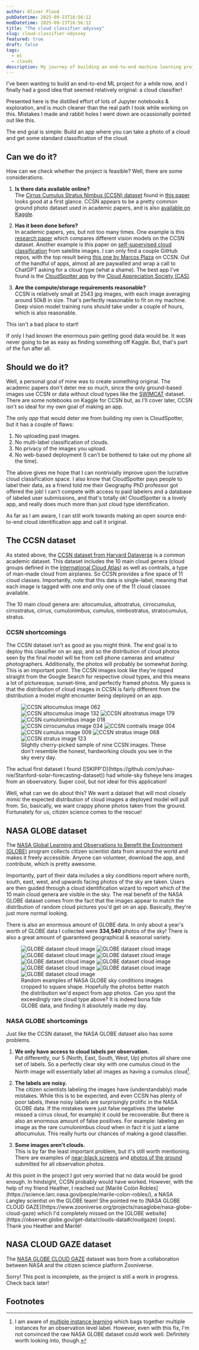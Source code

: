 ```yaml
---
author: Oliver Flood
pubDatetime: 2025-09-23T16:56:12
modDatetime: 2025-09-23T16:56:12
title: "The cloud classifier odyssey"
slug: cloud-classifier-odyssey
featured: true
draft: false
tags:
  - ml
  - clouds
description: My journey of building an end-to-end machine learning project to identify cloud types in phone camera photos.
---
```



I've been wanting to build an end-to-end ML project for a while now, and I finally had a good idea that seemed relatively original: a cloud classifier!

<Aside variant="note">
  Presented here is the distilled effort of lots of Jupyter notebooks &
  exploration, and is much cleaner than the real path I took while working on
  this. Mistakes I made and rabbit holes I went down are ocassionally pointed
  out like this.
</Aside>

The end goal is simple: Build an app where you can take a photo of a cloud and get some standard classification of the cloud.

## Can we do it?

How can we check whether the project is feasible? Well, there are some considerations.

1. **Is there data available online?** <br/>
   The [Cirrus Cumulus Stratus Nimbus (CCSN) dataset](https://dataverse.harvard.edu/dataset.xhtml?persistentId=doi:10.7910/DVN/CADDPD) found in [this paper](https://agupubs.onlinelibrary.wiley.com/doi/10.1029/2018GL077787) looks good at a first glance. CCSN appears to be a pretty common ground photo dataset used in academic papers, and is also [available on Kaggle](https://www.kaggle.com/datasets/mmichelli/cirrus-cumulus-stratus-nimbus-ccsn-database).

2. **Has it been done before?** <br/>
   In academic papers, yes, but not too many times. One example is this [research paper](https://peerj.com/articles/cs-1779/) which compares different vision models on the CCSN dataset. Another example is this paper on [self-supervised cloud classification](https://journals.ametsoc.org/view/journals/aies/3/1/AIES-D-23-0036.1.xml) from satellite images. I can only find a couple GitHub repos, with the top result being [this one by Marcos Plaza](https://github.com/marcosPlaza/Ground-based-Cloud-Classification-with-Deep-Learning) on CCSN. Out of the handful of apps, almost all are paywalled and wrap a call to ChatGPT asking for a cloud type (what a shame). The best app I've found is the [CloudSpotter app](https://play.google.com/store/apps/details?id=com.cloudappreciationsociety.cloudaday&hl=en_US&pli=1) by the [Cloud Appreciation Society (CAS)](https://cloudappreciationsociety.org/).

3. **Are the compute/storage requirements reasonable?** <br/>
   CCSN is relatively small at 2543 jpg images, with each image averaging around 50kB in size. That's perfectly reasonable to fit on my machine. Deep vision model training runs should take under a couple of hours, which is also reasonable.

This isn't a bad place to start!

<Aside variant="note">
  If only I had known the enormous pain getting good data would be. It was never
  going to be as easy as finding something off Kaggle. But, that's part of the
  fun after all.
</Aside>

## Should we do it?

Well, a personal goal of mine was to create something original. The academic papers don't deter me so much, since the only ground-based images use CCSN or data without cloud types like the [SWIMCAT](https://malea.winkler.site/swimcat.html) dataset. There are some notebooks on Kaggle for CCSN but, as I'll cover later, CCSN isn't so ideal for my own goal of making an app.

The only _app_ that would deter me from building my own is CloudSpotter, but it has a couple of flaws:

1. No uploading past images.
2. No multi-label classification of clouds.
3. No privacy of the images you upload.
4. No web-based deployment (I can't be bothered to take out my phone all the time).

The above gives me hope that I can nontrivially improve upon the lucrative cloud classification space. I also know that CloudSpotter pays people to label their data, as a friend told me their Geography PhD professor got offered the job! I can't compete with access to paid labelers and a database of labeled user submissions, and that's totally ok! CloudSpotter is a lovely app, and really does much more than just cloud type identification.

As far as I am aware, I can still work towards making an open source end-to-end cloud identification app and call it original.

## The CCSN dataset

As stated above, the [CCSN dataset from Harvard Dataverse](https://dataverse.harvard.edu/dataset.xhtml?persistentId=doi:10.7910/DVN/CADDPD) is a common academic dataset. This dataset includes the 10 main cloud genera (cloud groups defined in the [International Cloud Atlas](https://cloudatlas.wmo.int/en/principles-of-cloud-classification-genera.html)) as well as contrails, a type of man-made cloud from airplanes. So CCSN provides a fine space of 11 cloud classes. Importantly, note that this data is single-label, meaning that each image is tagged with one and only one of the 11 cloud classes available.

<Aside variant="note">
  The 10 main cloud genera are: altocumulus, altostratus, cirrocumulus,
  cirrostratus, cirrus, cumulonimbus, cumulus, nimbostratus, stratocumulus,
  stratus.
</Aside>

### CCSN shortcomings

The CCSN dataset isn't as good as you might think. The end goal is to deploy this classifier on an app, and so the distribution of cloud photos seen by the final model will be from cell phone cameras and amateur photographers. Additionally, the photos will probably be somewhat _boring_. This is an important point. The CCSN images look like they're ripped straight from the Google Search for respective cloud types, and this means a lot of picturesque, sunset-time, and perfectly framed photos. My guess is that the distribution of cloud images in CCSN is fairly different from the distribution a model might encounter being deployed on an app.

<figure>
  <div class="grid grid-cols-3 gap-1">
    <Image
      src={CCSN_1}
      alt="CCSN altocumulus image 062"
      class="m-0 block h-auto w-full"
    />
    <Image
      src={CCSN_2}
      alt="CCSN altocumulus image 132"
      class="m-0 block h-auto w-full"
    />
    <Image
      src={CCSN_3}
      alt="CCSN altostratus image 179"
      class="m-0 block h-auto w-full"
    />
    <Image
      src={CCSN_4}
      alt="CCSN cumulonimbus image 018"
      class="m-0 block h-auto w-full"
    />
    <Image
      src={CCSN_5}
      alt="CCSN cirrocumulus image 034"
      class="m-0 block h-auto w-full"
    />
    <Image
      src={CCSN_6}
      alt="CCSN contrails image 004"
      class="m-0 block h-auto w-full"
    />
    <Image
      src={CCSN_7}
      alt="CCSN cumulus image 009"
      class="m-0 block h-auto w-full"
    />
    <Image
      src={CCSN_8}
      alt="CCSN stratus image 068"
      class="m-0 block h-auto w-full"
    />
    <Image
      src={CCSN_9}
      alt="CCSN stratus image 123"
      class="m-0 block h-auto w-full"
    />
  </div>
  <figcaption>
    Slightly cherry-picked sample of nine CCSN images. These don't resemble the
    honest, hardworking clouds you see in the sky every day.
  </figcaption>
</figure>

<Aside variant="note">
  The actual first dataset I found
  ([SKIPP'D](https://github.com/yuhao-nie/Stanford-solar-forecasting-dataset))
  had whole-sky fisheye lens images from an observatory. Super cool, but not
  ideal for this application!
</Aside>

Well, what can we do about this? We want a dataset that will most closely mimic the expected distribution of cloud images a deployed model will pull from. So, basically, we want crappy phone photos taken from the ground. Fortunately for us, citizen science comes to the rescue!

## NASA GLOBE dataset

The [NASA Global Learning and Observations to Benefit the Environment (GLOBE)](https://www.globe.gov/globe-data) program collects citizen scientist data from around the world and makes it freely accessible. Anyone can volunteer, download the app, and contribute, which is pretty awesome.

Importantly, part of their data includes a sky conditions report where north, south, east, west, and upwards facing photos of the sky are taken. Users are then guided through a cloud identification wizard to report which of the 10 main cloud genera are visible in the sky. The real benefit of the NASA GLOBE dataset comes from the fact that the images appear to match the distribution of random cloud pictures you'd get on an app. Basically, they're just more normal looking.

There is also an enormous amount of GLOBE data. In only about a year's worth of GLOBE data I collected were **334,540** photos of the sky! There is also a great amount of guaranteed geographical & seasonal variety.

<figure>
  <div class="grid grid-cols-3 gap-1">
    <Image
      src={GLOBE_1}
      alt="GLOBE dataset cloud image"
      class="m-0 block aspect-square h-auto w-full"
    />
    <Image
      src={GLOBE_2}
      alt="GLOBE dataset cloud image"
      class="m-0 block aspect-square h-auto w-full"
    />
    <Image
      src={GLOBE_3}
      alt="GLOBE dataset cloud image"
      class="m-0 block aspect-square h-auto w-full"
    />
    <Image
      src={GLOBE_4}
      alt="GLOBE dataset cloud image"
      class="m-0 block aspect-square h-auto w-full"
    />
    <Image
      src={GLOBE_5}
      alt="GLOBE dataset cloud image"
      class="m-0 block aspect-square h-auto w-full"
    />
    <Image
      src={GLOBE_6}
      alt="GLOBE dataset cloud image"
      class="m-0 block aspect-square h-auto w-full"
    />
    <Image
      src={GLOBE_7}
      alt="GLOBE dataset cloud image"
      class="m-0 block aspect-square h-auto w-full"
    />
    <Image
      src={GLOBE_8}
      alt="GLOBE dataset cloud image"
      class="m-0 block aspect-square h-auto w-full"
    />
    <Image
      src={GLOBE_9}
      alt="GLOBE dataset cloud image"
      class="m-0 block aspect-square h-auto w-full"
    />
  </div>
  <figcaption>
    Random examples of NASA GLOBE sky conditions images cropped to square shape.
    Hopefully the photos better match the distribution we'd expect from app
    photos. Can you spot the exceedingly rare cloud type above? It is indeed
    bona fide GLOBE data, and finding it absolutely made my day.
  </figcaption>
</figure>

### NASA GLOBE shortcomings

Just like the CCSN dataset, the NASA GLOBE dataset also has some problems.

1. **We only have access to cloud labels per observation.** <br/>
   Put differently, our 5 (North, East, South, West, Up) photos all share one set of labels. So a perfectly clear sky with one cumulus cloud in the North image will essentially label all images as having a cumulus cloud[^1].

2. **The labels are noisy.** <br/>
   The citizen scientists labeling the images have (understandably) made mistakes. While this is to be expected, and even CCSN has plenty of poor labels, these noisy labels are surprisingly prolific in the NASA GLOBE data. If the mistakes were just false negatives (the labeler missed a cirrus cloud, for example) it could be recoverable. But there is also an enormous amount of false positives. For example: labeling an image as the rare cumulonimbus cloud when in fact it is just a lame altocumulus. This really hurts our chances of making a good classifier.

3. **Some images aren't clouds.** <br/>
   This is by far the least important problem, but it's still worth mentioning. There are examples of [near-black screens](https://data.globe.gov/system/photos/2024/07/13/4056674/original.jpg) and [photos of the ground](https://data.globe.gov/system/photos/2025/08/29/4689720/original.jpg) submitted for all observation photos.

<Aside variant="note">
  At this point in the project I got very worried that no data would be good
  enough. In hindsight, CCSN probably would have worked. However, with the help
  of my friend Heather, I reached out [Marilé Colón
  Robles](https://science.larc.nasa.gov/people/marile-colon-robles/), a NASA
  Langley scientist on the GLOBE team! She pointed me to [NASA GLOBE CLOUD
  GAZE](https://www.zooniverse.org/projects/nasaglobe/nasa-globe-cloud-gaze)
  which I'd completely missed on the [GLOBE
  website](https://observer.globe.gov/get-data/clouds-data#cloudgaze) (oops).
  Thank you Heather and Marilé!
</Aside>

## NASA CLOUD GAZE dataset

The [NASA GLOBE CLOUD GAZE](https://www.zooniverse.org/projects/nasaglobe/nasa-globe-cloud-gaze) dataset was born from a collaboration between NASA and the citizen science platform Zooniverse.

<Aside variant="oops">
  Sorry! This post is incomplete, as the project is still a work in progress.
  Check back later!
</Aside>

## Footnotes

[^1]: I am aware of [multiple instance learning](https://en.wikipedia.org/wiki/Multiple_instance_learning) which bags together multiple instances for an observation level label. However, even with this fix, I'm not convinced the raw NASA GLOBE dataset could work well. Definitely worth looking into, though.
